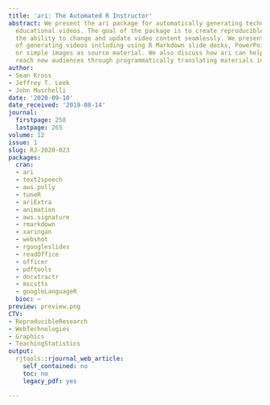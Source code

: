 ```yaml
---
title: 'ari: The Automated R Instructor'
abstract: We present the ari package for automatically generating technology-focused
  educational videos. The goal of the package is to create reproducible videos, with
  the ability to change and update video content seamlessly. We present several examples
  of generating videos including using R Markdown slide decks, PowerPoint slides,
  or simple images as source material. We also discuss how ari can help instructors
  reach new audiences through programmatically translating materials into other languages.
author:
- Sean Kross
- Jeffrey T. Leek
- John Muschelli
date: '2020-09-10'
date_received: '2019-08-14'
journal:
  firstpage: 258
  lastpage: 265
volume: 12
issue: 1
slug: RJ-2020-023
packages:
  cran:
  - ari
  - text2speech
  - aws.polly
  - tuneR
  - ariExtra
  - animation
  - aws.signature
  - rmarkdown
  - xaringan
  - webshot
  - rgoogleslides
  - readOffice
  - officer
  - pdftools
  - docxtractr
  - mscstts
  - googleLanguageR
  bioc: ~
preview: preview.png
CTV:
- ReproducibleResearch
- WebTechnologies
- Graphics
- TeachingStatistics
output:
  rjtools::rjournal_web_article:
    self_contained: no
    toc: no
    legacy_pdf: yes

---
```

